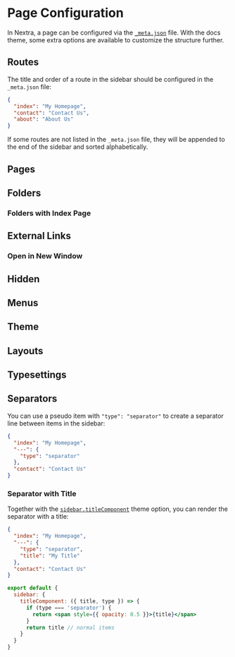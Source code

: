 # Page Configuration

In Nextra, a page can be configured via the [`_meta.json`](/docs/guide/organize-files) file. With the docs theme, some extra options are available to customize the structure further.

## Routes

The title and order of a route in the sidebar should be configured in the `_meta.json` file:

```json filename="_meta.json"
{
  "index": "My Homepage",
  "contact": "Contact Us",
  "about": "About Us"
}
```

If some routes are not listed in the `_meta.json` file, they will be appended to the end of the sidebar and sorted alphabetically.

## Pages

## Folders

### Folders with Index Page

## External Links

### Open in New Window

## Hidden

## Menus

## Theme

## Layouts

## Typesettings

## Separators

You can use a pseudo item with `"type": "separator"` to create a separator line between items in the sidebar:

```json filename="_meta.json"
{
  "index": "My Homepage",
  "---": {
    "type": "separator"
  },
  "contact": "Contact Us"
}
```

### Separator with Title

Together with the [`sidebar.titleComponent`](/docs/docs-theme/theme-configuration#sidebar) theme option, you can render the separator with a title:

```json filename="_meta.json"
{
  "index": "My Homepage",
  "---": {
    "type": "separator",
    "title": "My Title"
  },
  "contact": "Contact Us"
}
```

```jsx filename="theme.config.jsx"
export default {
  sidebar: {
    titleComponent: ({ title, type }) => {
      if (type === 'separator') {
        return <span style={{ opacity: 0.5 }}>{title}</span>
      }
      return title // normal items
    }
  }
}
```
